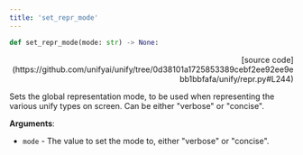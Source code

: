 ```yaml
---
title: 'set_repr_mode'
---
```


```python
def set_repr_mode(mode: str) -> None:
```

<p align="right">[source code](https://github.com/unifyai/unify/tree/0d38101a1725853389cebf2ee92ee9ebb1bbfafa/unify/repr.py#L244)</p>

Sets the global representation mode, to be used when representing the various unify
types on screen. Can be either "verbose" or "concise".

**Arguments**:

- `mode` - The value to set the mode to, either "verbose" or "concise".